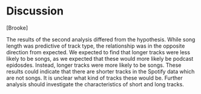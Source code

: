 
# Discussion

[Brooke]

The results of the second analysis differed from the hypothesis. While song length was predictive of track type, the relationship was in the opposite direction from expected. We expected to find that longer tracks were less likely to be songs, as we expected that these would more likely be podcast epidosdes. Instead, longer tracks were more likely to be songs. These results could indicate that there are shorter tracks in the Spotify data which are not songs. It is unclear what kind of tracks these would be. Further analysis should investigate the characteristics of short and long tracks. 